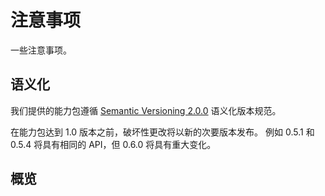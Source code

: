 
# 注意事项

一些注意事项。

## 语义化

我们提供的能力包遵循 [Semantic Versioning 2.0.0](http://semver.org/lang/zh-CN/) 语义化版本规范。

在能力包达到 1.0 版本之前，破坏性更改将以新的次要版本发布。 例如 0.5.1 和 0.5.4 将具有相同的 API，但 0.6.0 将具有重大变化。

## 概览

<DocCardList />
